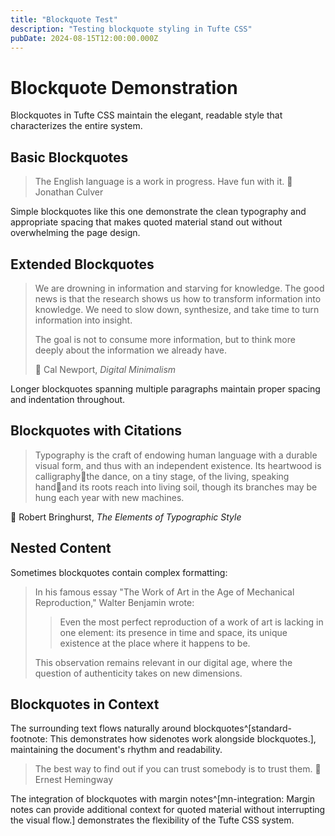 ```yaml
---
title: "Blockquote Test"
description: "Testing blockquote styling in Tufte CSS"
pubDate: 2024-08-15T12:00:00.000Z
---
```


# Blockquote Demonstration

Blockquotes in Tufte CSS maintain the elegant, readable style that characterizes the entire system.

## Basic Blockquotes

> The English language is a work in progress. Have fun with it.
>  Jonathan Culver

Simple blockquotes like this one demonstrate the clean typography and appropriate spacing that makes quoted material stand out without overwhelming the page design.

## Extended Blockquotes

> We are drowning in information and starving for knowledge. The good news is that the research shows us how to transform information into knowledge. We need to slow down, synthesize, and take time to turn information into insight.
> 
> The goal is not to consume more information, but to think more deeply about the information we already have.
> 
>  Cal Newport, *Digital Minimalism*

Longer blockquotes spanning multiple paragraphs maintain proper spacing and indentation throughout.

## Blockquotes with Citations

> Typography is the craft of endowing human language with a durable visual form, and thus with an independent existence. Its heartwood is calligraphythe dance, on a tiny stage, of the living, speaking handand its roots reach into living soil, though its branches may be hung each year with new machines.

 Robert Bringhurst, *The Elements of Typographic Style*

## Nested Content

Sometimes blockquotes contain complex formatting:

> In his famous essay "The Work of Art in the Age of Mechanical Reproduction," Walter Benjamin wrote:
> 
> > Even the most perfect reproduction of a work of art is lacking in one element: its presence in time and space, its unique existence at the place where it happens to be.
> 
> This observation remains relevant in our digital age, where the question of authenticity takes on new dimensions.

## Blockquotes in Context

The surrounding text flows naturally around blockquotes^[standard-footnote: This demonstrates how sidenotes work alongside blockquotes.], maintaining the document's rhythm and readability.

> The best way to find out if you can trust somebody is to trust them.
>  Ernest Hemingway

The integration of blockquotes with margin notes^[mn-integration: Margin notes can provide additional context for quoted material without interrupting the visual flow.] demonstrates the flexibility of the Tufte CSS system.